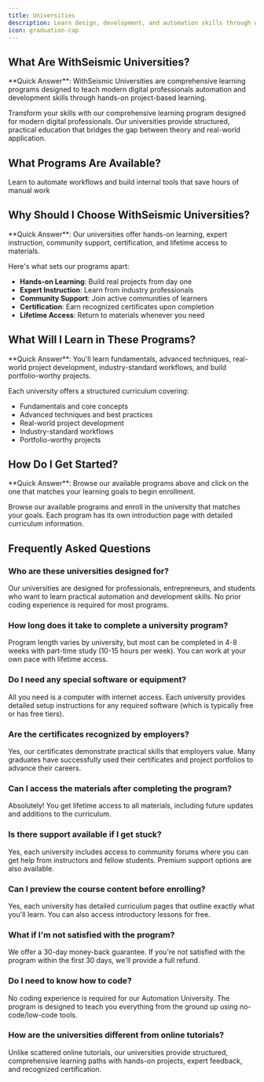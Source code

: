 ```yaml
---
title: Universities
description: Learn design, development, and automation skills through our comprehensive university programs
icon: graduation-cap
---
```


<script type="application/ld+json">
{`{
  "@context": "https://schema.org",
  "@type": "EducationalOrganization",
  "name": "WithSeismic Universities",
  "description": "Comprehensive learning programs for automation and development skills",
  "url": "https://docs.withseismic.com/universities",
  "provider": {
    "@type": "Organization",
    "name": "WithSeismic"
  },
  "hasCourse": {
    "@type": "Course",
    "name": "Automation University",
    "description": "Learn to automate workflows and build internal tools",
    "provider": {
      "@type": "Organization",
      "name": "WithSeismic"
    }
  }
}`}
</script>

## What Are WithSeismic Universities?

<Info>
**Quick Answer**: WithSeismic Universities are comprehensive learning programs designed to teach modern digital professionals automation and development skills through hands-on project-based learning.
</Info>

Transform your skills with our comprehensive learning program designed for modern digital professionals. Our universities provide structured, practical education that bridges the gap between theory and real-world application.

## What Programs Are Available?

<Card title="Automation University" icon="robot" href="/universities/automation/introduction">
  Learn to automate workflows and build internal tools that save hours of manual work
</Card>

## Why Should I Choose WithSeismic Universities?

<Info>
**Quick Answer**: Our universities offer hands-on learning, expert instruction, community support, certification, and lifetime access to materials.
</Info>

Here's what sets our programs apart:

- **Hands-on Learning**: Build real projects from day one
- **Expert Instruction**: Learn from industry professionals
- **Community Support**: Join active communities of learners
- **Certification**: Earn recognized certificates upon completion
- **Lifetime Access**: Return to materials whenever you need

## What Will I Learn in These Programs?

<Info>
**Quick Answer**: You'll learn fundamentals, advanced techniques, real-world project development, industry-standard workflows, and build portfolio-worthy projects.
</Info>

Each university offers a structured curriculum covering:

- Fundamentals and core concepts
- Advanced techniques and best practices
- Real-world project development
- Industry-standard workflows
- Portfolio-worthy projects

## How Do I Get Started?

<Info>
**Quick Answer**: Browse our available programs above and click on the one that matches your learning goals to begin enrollment.
</Info>

Browse our available programs and enroll in the university that matches your goals. Each program has its own introduction page with detailed curriculum information.

## Frequently Asked Questions

### Who are these universities designed for?
Our universities are designed for professionals, entrepreneurs, and students who want to learn practical automation and development skills. No prior coding experience is required for most programs.

### How long does it take to complete a university program?
Program length varies by university, but most can be completed in 4-8 weeks with part-time study (10-15 hours per week). You can work at your own pace with lifetime access.

### Do I need any special software or equipment?
All you need is a computer with internet access. Each university provides detailed setup instructions for any required software (which is typically free or has free tiers).

### Are the certificates recognized by employers?
Yes, our certificates demonstrate practical skills that employers value. Many graduates have successfully used their certificates and project portfolios to advance their careers.

### Can I access the materials after completing the program?
Absolutely! You get lifetime access to all materials, including future updates and additions to the curriculum.

### Is there support available if I get stuck?
Yes, each university includes access to community forums where you can get help from instructors and fellow students. Premium support options are also available.

### Can I preview the course content before enrolling?
Yes, each university has detailed curriculum pages that outline exactly what you'll learn. You can also access introductory lessons for free.

### What if I'm not satisfied with the program?
We offer a 30-day money-back guarantee. If you're not satisfied with the program within the first 30 days, we'll provide a full refund.

### Do I need to know how to code?
No coding experience is required for our Automation University. The program is designed to teach you everything from the ground up using no-code/low-code tools.

### How are the universities different from online tutorials?
Unlike scattered online tutorials, our universities provide structured, comprehensive learning paths with hands-on projects, expert feedback, and recognized certification.
